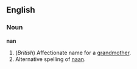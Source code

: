 ==English==
===Noun===
'''nan'''
#(''British'') Affectionate name for a [[grandmother]].
#Alternative spelling of [[naan]].